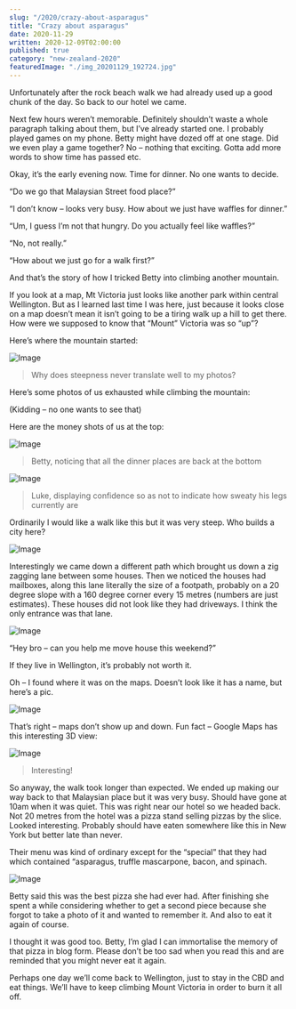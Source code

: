 ```yaml
---
slug: "/2020/crazy-about-asparagus"
title: "Crazy about asparagus"
date: 2020-11-29
written: 2020-12-09T02:00:00
published: true
category: "new-zealand-2020"
featuredImage: "./img_20201129_192724.jpg"
---
```


Unfortunately after the rock beach walk we had already used up a good chunk of the day. So back to our hotel we came.

Next few hours weren’t memorable. Definitely shouldn’t waste a whole paragraph talking about them, but I’ve already started one. I probably played games on my phone. Betty might have dozed off at one stage. Did we even play a game together? No – nothing that exciting. Gotta add more words to show time has passed etc.

Okay, it’s the early evening now. Time for dinner. No one wants to decide.

“Do we go that Malaysian Street food place?”

“I don’t know – looks very busy. How about we just have waffles for dinner.”

“Um, I guess I’m not that hungry. Do you actually feel like waffles?”

“No, not really.”

“How about we just go for a walk first?”

And that’s the story of how I tricked Betty into climbing another mountain.

If you look at a map, Mt Victoria just looks like another park within central Wellington. But as I learned last time I was here, just because it looks close on a map doesn’t mean it isn’t going to be a tiring walk up a hill to get there. How were we supposed to know that “Mount” Victoria was so “up”?

Here’s where the mountain started:

![Image](img_20201129_184133.jpg)

> Why does steepness never translate well to my photos?

Here’s some photos of us exhausted while climbing the mountain:

(Kidding – no one wants to see that)

Here are the money shots of us at the top:

![Image](img_20201129_190924.jpg)

> Betty, noticing that all the dinner places are back at the bottom

![Image](img_20201129_191120-1.jpg)

> Luke, displaying confidence so as not to indicate how sweaty his legs currently are

Ordinarily I would like a walk like this but it was very steep. Who builds a city here?

![Image](img_20201129_192724.jpg)

Interestingly we came down a different path which brought us down a zig zagging lane between some houses. Then we noticed the houses had mailboxes, along this lane literally the size of a footpath, probably on a 20 degree slope with a 160 degree corner every 15 metres (numbers are just estimates). These houses did not look like they had driveways. I think the only entrance was that lane.

![Image](img_20201129_193031.jpg)

“Hey bro – can you help me move house this weekend?”

If they live in Wellington, it’s probably not worth it.

Oh – I found where it was on the maps. Doesn’t look like it has a name, but here’s a pic.

![Image](image-2.png)

That’s right – maps don’t show up and down. Fun fact – Google Maps has this interesting 3D view:

![Image](captured.png)

> Interesting\!

So anyway, the walk took longer than expected. We ended up making our way back to that Malaysian place but it was very busy. Should have gone at 10am when it was quiet. This was right near our hotel so we headed back. Not 20 metres from the hotel was a pizza stand selling pizzas by the slice. Looked interesting. Probably should have eaten somewhere like this in New York but better late than never.

Their menu was kind of ordinary except for the “special” that they had which contained “asparagus, truffle mascarpone, bacon, and spinach.

![Image](img_20201130_101707-2.jpg)

Betty said this was the best pizza she had ever had. After finishing she spent a while considering whether to get a second piece because she forgot to take a photo of it and wanted to remember it. And also to eat it again of course.

I thought it was good too. Betty, I’m glad I can immortalise the memory of that pizza in blog form. Please don’t be too sad when you read this and are reminded that you might never eat it again.

Perhaps one day we’ll come back to Wellington, just to stay in the CBD and eat things. We’ll have to keep climbing Mount Victoria in order to burn it all off.